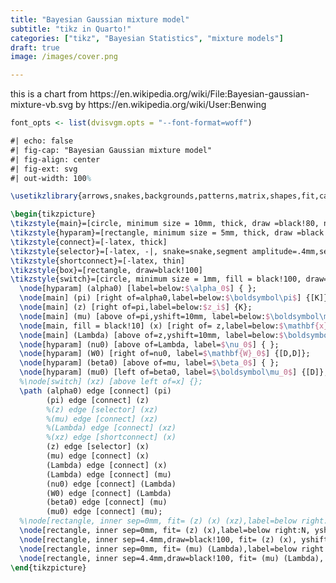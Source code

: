 ```yaml
---
title: "Bayesian Gaussian mixture model"
subtitle: "tikz in Quarto!"
categories: ["tikz", "Bayesian Statistics", "mixture models"]
draft: true
image: /images/cover.png

---
```


this is a chart from https://en.wikipedia.org/wiki/File:Bayesian-gaussian-mixture-vb.svg by https://en.wikipedia.org/wiki/User:Benwing

```r
font_opts <- list(dvisvgm.opts = "--font-format=woff")
```

```tikz
#| echo: false
#| fig-cap: "Bayesian Gaussian mixture model"
#| fig-align: center
#| fig-ext: svg
#| out-width: 100%

\usetikzlibrary{arrows,snakes,backgrounds,patterns,matrix,shapes,fit,calc,shadows,plotmarks}

\begin{tikzpicture}
\tikzstyle{main}=[circle, minimum size = 10mm, thick, draw =black!80, node distance = 16mm]
\tikzstyle{hyparam}=[rectangle, minimum size = 5mm, thick, draw =black!80, fill = black!10, node distance = 16mm]
\tikzstyle{connect}=[-latex, thick]
\tikzstyle{selector}=[-latex, -|, snake=snake,segment amplitude=.4mm,segment length=2mm,line after snake=1mm, thick]
\tikzstyle{shortconnect}=[-latex, thin]
\tikzstyle{box}=[rectangle, draw=black!100]
\tikzstyle{switch}=[circle, minimum size = 1mm, fill = black!100, draw=black!100]
  \node[hyparam] (alpha0) [label=below:$\alpha_0$] { };
  \node[main] (pi) [right of=alpha0,label=below:$\boldsymbol\pi$] {[K]};
  \node[main] (z) [right of=pi,label=below:$z_i$] {K};
  \node[main] (mu) [above of=pi,yshift=10mm, label=below:$\boldsymbol\mu_k$] {[D]};
  \node[main, fill = black!10] (x) [right of= z,label=below:$\mathbf{x}_i$] {[D]};
  \node[main] (Lambda) [above of=z,yshift=10mm, label=below:$\boldsymbol\Lambda_k$] {[D,D]};
  \node[hyparam] (nu0) [above of=Lambda, label=$\nu_0$] { };
  \node[hyparam] (W0) [right of=nu0, label=$\mathbf{W}_0$] {[D,D]};
  \node[hyparam] (beta0) [above of=mu, label=$\beta_0$] { };
  \node[hyparam] (mu0) [left of=beta0, label=$\boldsymbol\mu_0$] {[D]};
  %\node[switch] (xz) [above left of=x] {};
  \path (alpha0) edge [connect] (pi)
        (pi) edge [connect] (z)
        %(z) edge [selector] (xz)
        %(mu) edge [connect] (xz)
        %(Lambda) edge [connect] (xz)
        %(xz) edge [shortconnect] (x)
        (z) edge [selector] (x)
        (mu) edge [connect] (x)
        (Lambda) edge [connect] (x)
        (Lambda) edge [connect] (mu)
        (nu0) edge [connect] (Lambda)
        (W0) edge [connect] (Lambda)
        (beta0) edge [connect] (mu)
        (mu0) edge [connect] (mu);
  %\node[rectangle, inner sep=0mm, fit= (z) (x) (xz),label=below right:N, yshift=-1.5mm, xshift=7mm] {};
  \node[rectangle, inner sep=0mm, fit= (z) (x),label=below right:N, yshift=-1.5mm, xshift=7mm] {};
  \node[rectangle, inner sep=4.4mm,draw=black!100, fit= (z) (x), yshift=-1.5mm, xshift=0.5mm] {};
  \node[rectangle, inner sep=0mm, fit= (mu) (Lambda),label=below right:K, yshift=-2mm, xshift=11mm] {};
  \node[rectangle, inner sep=4.4mm,draw=black!100, fit= (mu) (Lambda), yshift=-2mm, xshift=3mm] {};
\end{tikzpicture}

```